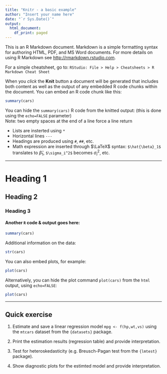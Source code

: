 ---
title: "Knitr - a basic example"
author: "Insert your name here"
date: "`r Sys.Date()`"
output:
  html_document:
    df_print: paged
---

This is an R Markdown document. Markdown is a simple formatting syntax for authoring HTML, PDF, and MS Word documents. For more details on using R Markdown see <http://rmarkdown.rstudio.com>.

For a simple cheatsheet, go to: `RStudio: File > Help > Cheatsheets > R Markdown Cheat Sheet`  

When you *click* the **Knit** button a document will be generated that includes both content as well as the output of any embedded R code chunks within the document. You can embed an R code chunk like this:

```{r}
summary(cars)
```

You can hide the `summary(cars)` R code from the knitted output:
(this is done using the `echo=FALSE` parameter)  
Note: two empty spaces at the end of a line force a line return

* Lists are insterted using `*`
* Horizontal lines `---`
* Headings are produced using `#`, `##`, etc. 
* Math expression are inserted through $\LaTeX$ syntax: `$\hat{\beta}_1$` translates to $\hat{\beta}_1$, `$\sigma_i^2$` becomes $\sigma_i^2$, etc.

---

# Heading 1
## Heading 2
### Heading 3
#### Another `R` code \& output goes here:


```{r}
summary(cars)
```

Additional information on the data:
```{r, echo=T}
str(cars)
```


You can also embed plots, for example:

```{r, echo=T}
plot(cars)
```

Alternatively, you can hide the plot command `plot(cars)` from the `html` output, using `echo=FALSE`:

```{r, echo=FALSE}
plot(cars)
```


--- 

## Quick exercise

1. Estimate and save a linear regression model `mpg <- f(hp,wt,vs)` using the `mtcars` dataset from the `{datasets}` package.  

2. Print the estimation results (regression table) and provide interpretation.  

3. Test for heteroskedasticity (e.g. Breusch-Pagan test from the `{lmtest}` package).  

4. Show diagnostic plots for the estimted model and provide interpretation.  


```{r}


```
